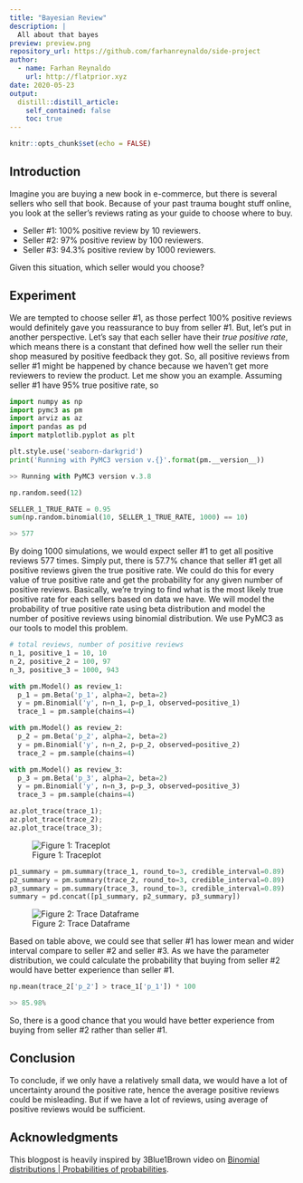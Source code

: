 ```yaml
---
title: "Bayesian Review"
description: |
  All about that bayes
preview: preview.png
repository_url: https://github.com/farhanreynaldo/side-project
author:
  - name: Farhan Reynaldo
    url: http://flatprior.xyz
date: 2020-05-23
output:
  distill::distill_article:
    self_contained: false
    toc: true
---
```


```r
knitr::opts_chunk$set(echo = FALSE)
```

## Introduction

Imagine you are buying a new book in e-commerce, but there is several sellers who sell that book. Because of your past trauma bought stuff online, you look at the seller's reviews rating as your guide to choose where to buy.

* Seller #1: 100% positive review by 10 reviewers.
* Seller #2: 97% positive review by 100 reviewers.
* Seller #3: 94.3% positive review by 1000 reviewers.

Given this situation, which seller would you choose?

## Experiment

We are tempted to choose seller #1, as those perfect 100% positive reviews would definitely gave you reassurance to buy from seller #1. But, let's put in another perspective. Let's say that each seller have their *true positive rate*, which means there is a constant that defined how well the seller run their shop measured by positive feedback they got. So, all positive reviews from seller #1 might be happened by chance because we haven't get more reviewers to review the product. Let me show you an example. Assuming seller #1 have 95% true positive rate, so

```python
import numpy as np
import pymc3 as pm
import arviz as az
import pandas as pd
import matplotlib.pyplot as plt

plt.style.use('seaborn-darkgrid')
print('Running with PyMC3 version v.{}'.format(pm.__version__))

>> Running with PyMC3 version v.3.8
```

```python
np.random.seed(12)

SELLER_1_TRUE_RATE = 0.95
sum(np.random.binomial(10, SELLER_1_TRUE_RATE, 1000) == 10)

>> 577
```

By doing 1000 simulations, we would expect seller #1 to get all positive reviews 577 times. Simply put, there is 57.7% chance that  seller #1 get all positive reviews given the true positive rate. We could do this for every value of true positive rate and get the probability for any given number of positive reviews. Basically, we're trying to find what is the most likely true positive rate for each sellers based on data we have. We will model the probability of true positive rate using beta distribution and model the number of positive reviews using binomial distribution. We use PyMC3 as our tools to model this problem.

```python
# total reviews, number of positive reviews
n_1, positive_1 = 10, 10
n_2, positive_2 = 100, 97
n_3, positive_3 = 1000, 943

with pm.Model() as review_1:
  p_1 = pm.Beta('p_1', alpha=2, beta=2)
  y = pm.Binomial('y', n=n_1, p=p_1, observed=positive_1)
  trace_1 = pm.sample(chains=4)

with pm.Model() as review_2:
  p_2 = pm.Beta('p_2', alpha=2, beta=2)
  y = pm.Binomial('y', n=n_2, p=p_2, observed=positive_2)
  trace_2 = pm.sample(chains=4)

with pm.Model() as review_3:
  p_3 = pm.Beta('p_3', alpha=2, beta=2)
  y = pm.Binomial('y', n=n_3, p=p_3, observed=positive_3)
  trace_3 = pm.sample(chains=4)

az.plot_trace(trace_1);
az.plot_trace(trace_2);
az.plot_trace(trace_3);
```

![Figure 1: Traceplot](trace.png)

```python
p1_summary = pm.summary(trace_1, round_to=3, credible_interval=0.89)
p2_summary = pm.summary(trace_2, round_to=3, credible_interval=0.89)
p3_summary = pm.summary(trace_3, round_to=3, credible_interval=0.89)
summary = pd.concat([p1_summary, p2_summary, p3_summary])
```

![Figure 2: Trace Dataframe](trace-dataframe.png)

Based on table above, we could see that seller #1 has lower mean and wider interval compare to seller #2 and seller #3. As we have the parameter distribution, we could calculate the probability that buying from seller #2 would have better experience than seller #1.

```python
np.mean(trace_2['p_2'] > trace_1['p_1']) * 100

>> 85.98%
```

So, there is a good chance that you would have better experience from buying from seller #2 rather than seller #1.

## Conclusion

To conclude, if we only have a relatively small data, we would have a lot of uncertainty around the positive rate, hence the average positive reviews could be misleading. But if we have a lot of reviews, using average of positive reviews would be sufficient.

## Acknowledgments {.appendix}

This blogpost is heavily inspired by 3Blue1Brown video on [Binomial distributions | Probabilities of probabilities](https://www.youtube.com/watch?v=8idr1WZ1A7Q).
